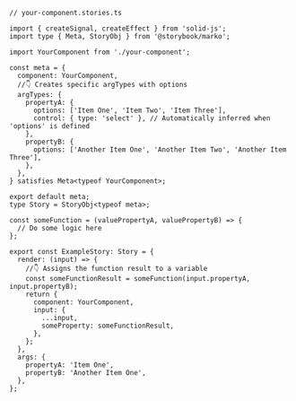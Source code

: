 ```tsx
// your-component.stories.ts

import { createSignal, createEffect } from 'solid-js';
import type { Meta, StoryObj } from '@storybook/marko';

import YourComponent from './your-component';

const meta = {
  component: YourComponent,
  //👇 Creates specific argTypes with options
  argTypes: {
    propertyA: {
      options: ['Item One', 'Item Two', 'Item Three'],
      control: { type: 'select' }, // Automatically inferred when 'options' is defined
    },
    propertyB: {
      options: ['Another Item One', 'Another Item Two', 'Another Item Three'],
    },
  },
} satisfies Meta<typeof YourComponent>;

export default meta;
type Story = StoryObj<typeof meta>;

const someFunction = (valuePropertyA, valuePropertyB) => {
  // Do some logic here
};

export const ExampleStory: Story = {
  render: (input) => {
    //👇 Assigns the function result to a variable
    const someFunctionResult = someFunction(input.propertyA, input.propertyB);
    return {
      component: YourComponent,
      input: {
        ...input,
        someProperty: someFunctionResult,
      },
    };
  },
  args: {
    propertyA: 'Item One',
    propertyB: 'Another Item One',
  },
};
```

